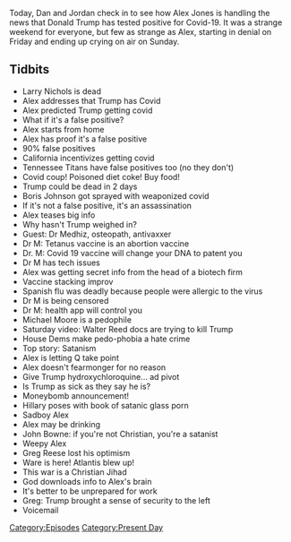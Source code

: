 {{DEFAULTSORT:
    #_EPISODE_0489:October 2-4, 2020
}}{{Episode
    | title             = October 2-4, 2020
    | caption           = [https://knowledgefight.libsyn.com/489-october-2-4-2020 Listen to this episode on Libsyn]
    | episodeNumber     = 489
    | length            = 01:52:32
    | airDate           = October 5, 2020
    | coverageStartDate = October 2, 2020
    | coverageEndDate   = October 4, 2020
    | episodeType       = [[:Category:Present Day|Present Day]]
    | appearance        = [[Larry Nichols]], [[Boris Johnson]], [[Dr. Medhiz]], [[Michael Moore]], [[John Bowne]], [[Greg Reese]]
    | previousEpisode   = [[488: The First Debate Spectacular]]
    | nextEpisode       = [[490: October 9, 2020]]
}}

{{Stub}}

Today, Dan and Jordan check in to see how Alex Jones is handling the news that Donald Trump has tested positive for Covid-19. It was a strange weekend for everyone, but few as strange as Alex, starting in denial on Friday and ending up crying on air on Sunday.

==Tidbits==

*Larry Nichols is dead
*Alex addresses that Trump has Covid
*Alex predicted Trump getting covid
*What if it's a false positive?
*Alex starts from home
*Alex has proof it's a false positive
*90% false positives
*California incentivizes getting covid
*Tennessee Titans have false positives too (no they don't)
*Covid coup! Poisoned diet coke! Buy food!
*Trump could be dead in 2 days
*Boris Johnson got sprayed with weaponized covid
*If it's not a false positive, it's an assassination
*Alex teases big info
*Why hasn't Trump weighed in?
*Guest: Dr Medhiz, osteopath, antivaxxer
*Dr M: Tetanus vaccine is an abortion vaccine
*Dr. M: Covid 19 vaccine will change your DNA to patent you
*Dr M has tech issues
*Alex was getting secret info from the head of a biotech firm
*Vaccine stacking improv
*Spanish flu was deadly because people were allergic to the virus
*Dr M is being censored
*Dr M: health app will control you
*Michael Moore is a pedophile
*Saturday video: Walter Reed docs are trying to kill Trump
*House Dems make pedo-phobia a hate crime
*Top story: Satanism
*Alex is letting Q take point
*Alex doesn't fearmonger for no reason
*Give Trump hydroxychloroquine... ad pivot
*Is Trump as sick as they say he is?
*Moneybomb announcement!
*Hillary poses with book of satanic glass porn
*Sadboy Alex
*Alex may be drinking
*John Bowne: if you're not Christian, you're a satanist
*Weepy Alex
*Greg Reese lost his optimism
*Ware is here! Atlantis blew up!
*This war is a Christian Jihad
*God downloads info to Alex's brain
*It's better to be unprepared for work
*Greg: Trump brought a sense of security to the left
*Voicemail

[[Category:Episodes]]
[[Category:Present Day]]
